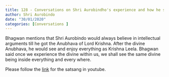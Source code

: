 ```yaml
---
title: 128 - Conversations on Shri Aurobindho's experience and how he started seeing everything as Krishna leela after the divine experience.
author: Shri Aurobindo  
date: "30/01/2020"
categories: [Conversations ]
---
```

Bhagwan mentions that Shri Aurobindo would always believe in intellectual arguments till he got the Anubhava of Lord Krishna. After the divine Anubhava, he would see and enjoy everything as Krishna Leela.
Bhagwan said once we experience the divine within us, we shall see the same divine being inside everything and every where.
 
Please follow the [link](https://youtu.be/BwWxdXcxlBU?si=KGgVhfIVlIc2xqGH) for the satsang in youtube.
